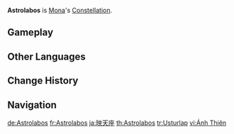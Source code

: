 {{Constellation Overview Infobox
|title     = Astrolabos
|character = Mona
|meaning   = Astrolabe
}}
'''Astrolabos''' is [[Mona]]'s [[Constellation]].

==Gameplay==
{{Constellation Table|Mona}}

==Other Languages==
{{Other Languages
|en       = Astrolabos
|en_lang  = grc
|en_tl    = {{W|Astrolabe}}
|zhs      = 映天座
|zhs_rm   = Yìng Tiān Zuò
|zht      = 映天座
|zht_rm   = Yìng Tiān Zuò
|zh_tl    = Sky-Reflecting Constellation
|ja       = 映天座
|ja_rm    = Eiten-za{{Assumed}}
|ja_tl    = Sky-Reflecting Constellation{{Sino|ja|part=1}}
|ko       = {{tt|영천|映天}}자리
|ko_rm    = Yeongcheon-jari
|ko_tl    = Sky-Reflecting Constellation{{Sino|ko|part=1}}
|es       = Astrolabos
|fr       = Astrolabos
|ru       = Багровая Заря
|ru_tl    = Crimson Dawn
|th       = Astrolabos
|vi       = {{tt|Ánh Thiên|映天}}
|vi_tl    = Sky-Reflecting{{Sino|vi|part=1}}
|de       = Astrolabos
|id       = Astrolabos
|pt       = Astrolabos
|tr       = Usturlap
|tr_tl    = Astrolabe
|it       = Astrolabos
}}

==Change History==
{{Change History|1.0}}

==Navigation==
{{Constellation Navbox}}

[[de:Astrolabos]]
[[fr:Astrolabos]]
[[ja:映天座]]
[[th:Astrolabos]]
[[tr:Usturlap]]
[[vi:Ánh Thiên]]
